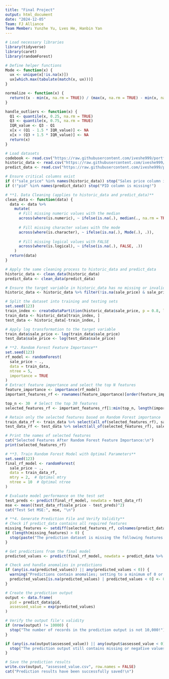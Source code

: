 ```yaml
---
title: "Final Project"
output: html_document
date: "2024-12-05"
Team: FJ Alliance
Team Member: Yunzhe Yu, Lves He, Hanbin Yan
---
```


```r
# Load necessary libraries
library(tidyverse)
library(caret)
library(randomForest)

# Define helper functions
Mode <- function(x) {
  ux <- unique(x[!is.na(x)])
  ux[which.max(tabulate(match(x, ux)))]
}

normalize <- function(x) {
  return((x - min(x, na.rm = TRUE)) / (max(x, na.rm = TRUE) - min(x, na.rm = TRUE)))
}

handle_outliers <- function(x) {
  Q1 <- quantile(x, 0.25, na.rm = TRUE)
  Q3 <- quantile(x, 0.75, na.rm = TRUE)
  IQR_value <- Q3 - Q1
  x[x < (Q1 - 1.5 * IQR_value)] <- NA
  x[x > (Q3 + 1.5 * IQR_value)] <- NA
  return(x)
}

# Load datasets
codebook <- read.csv("https://raw.githubusercontent.com/iveshe999/portfolio/refs/heads/main/codebook.csv")
historic_data <- read.csv("https://raw.githubusercontent.com/iveshe999/portfolio/refs/heads/main/historic_property_data.csv")
predict_data <- read.csv("https://raw.githubusercontent.com/iveshe999/portfolio/refs/heads/main/predict_property_data.csv")

# Ensure critical columns exist
if (!"sale_price" %in% names(historic_data)) stop("Sales price column is missing!")
if (!"pid" %in% names(predict_data)) stop("PID column is missing!")

# **1. Data Cleaning (applies to historic_data and predict_data)**
clean_data <- function(data) {
  data <- data %>%
    mutate(
      # Fill missing numeric values with the median
      across(where(is.numeric), ~ ifelse(is.na(.), median(., na.rm = TRUE), .)),
      
      # Fill missing character values with the mode
      across(where(is.character), ~ ifelse(is.na(.), Mode(.), .)),
      
      # Fill missing logical values with FALSE
      across(where(is.logical), ~ ifelse(is.na(.), FALSE, .))
    )
  return(data)
}

# Apply the same cleaning process to historic_data and predict_data
historic_data <- clean_data(historic_data)
predict_data <- clean_data(predict_data)

# Ensure the target variable in historic_data has no missing or invalid values
historic_data <- historic_data %>% filter(!is.na(sale_price) & sale_price > 0)

# Split the dataset into training and testing sets
set.seed(123)
train_index <- createDataPartition(historic_data$sale_price, p = 0.8, list = FALSE)
train_data <- historic_data[train_index, ]
test_data <- historic_data[-train_index, ]

# Apply log transformation to the target variable
train_data$sale_price <- log(train_data$sale_price)
test_data$sale_price <- log(test_data$sale_price)

# **2. Random Forest Feature Importance**
set.seed(123)
rf_model <- randomForest(
  sale_price ~ ., 
  data = train_data, 
  ntree = 5,
  importance = TRUE
)
# Extract feature importance and select the top N features
feature_importance <- importance(rf_model)
important_features_rf <- rownames(feature_importance)[order(feature_importance[, 1], decreasing = TRUE)]

top_n <- 30  # Select the top 30 features
selected_features_rf <- important_features_rf[1:min(top_n, length(important_features_rf))]

# Retain only the selected features based on Random Forest importance
train_data_rf <- train_data %>% select(all_of(selected_features_rf), sale_price)
test_data_rf <- test_data %>% select(all_of(selected_features_rf), sale_price)

# Print the names of selected features
cat("Selected Features After Random Forest Feature Importance:\n")
print(selected_features_rf)

```

```r
# **3. Train Random Forest Model with Optimal Parameters**
set.seed(123)
final_rf_model <- randomForest(
  sale_price ~ ., 
  data = train_data_rf, 
  mtry = 2,  # Optimal mtry
  ntree = 10  # Optimal ntree
)

# Evaluate model performance on the test set
test_preds <- predict(final_rf_model, newdata = test_data_rf)
mse <- mean((test_data_rf$sale_price - test_preds)^2)
cat("Test Set MSE:", mse, "\n")

# **4. Generate Prediction File and Verify Validity**
# Check if predict_data contains all required features
missing_features <- setdiff(selected_features_rf, colnames(predict_data))
if (length(missing_features) > 0) {
  stop(paste("The prediction dataset is missing the following features:", paste(missing_features, collapse = ", ")))
}

# Get predictions from the final model
predicted_values <- predict(final_rf_model, newdata = predict_data %>% select(all_of(selected_features_rf)))

# Check and handle anomalies in predictions
if (any(is.na(predicted_values)) || any(predicted_values < 0)) {
  warning("Predictions contain anomalies; setting to a minimum of 0 or filling missing values!")
  predicted_values[is.na(predicted_values) | predicted_values < 0] <- 0
}

# Create the prediction output
output <- data.frame(
  pid = predict_data$pid, 
  assessed_value = exp(predicted_values)
)

# Verify the output file's validity
if (nrow(output) != 10000) {
  stop("The number of records in the prediction output is not 10,000!")
}

if (any(is.na(output$assessed_value)) || any(output$assessed_value < 0)) {
  stop("The prediction output still contains missing or negative values. Please check!")
}
```
```r
# Save the prediction results
write.csv(output, "assessed_value.csv", row.names = FALSE)
cat("Prediction results have been successfully saved!\n")
```